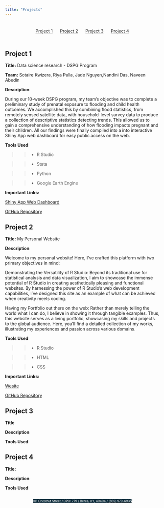 ```yaml
---
title: "Projects"
---
```


<style>
#topbar {
  display: flex;
  justify-content: space-around;
  align-items: center;
  background-color: none;
  padding: 10px;
}
#topbar a {
  margin: 0 10px;
}
</style>

<style>
body {
  background-image: url("images/blackblue.png");
  background-size: 10% 100%;
  background-repeat: no-repeat;
  background-position: left top;
}
.address-line {
  display: flex;
  justify-content: center;
}
</style>


<div id="topbar">
  <a href="#project-1">Project 1</a>
  <a href="#project-2">Project 2</a>
  <a href="#project-3">Project 3</a>
  <a href="#project-4">Project 4</a>
</div>



<style>
body {
  background-image: url("images/blackblue.png");
  background-size: 10% 100%;
  background-repeat: no-repeat;
  background-position: left top;
}
</style>

## Project 1 <a name="project-1"></a>

**Title:** Data science research - DSPG Program

**Team:** Sotaire Kwizera, Riya Pulla, Jade Nguyen,Nandini Das, Naveen Abedin 

**Description**

During our 10-week DSPG program, my team's objective was to complete a preliminary study of prenatal exposure to flooding and child health outcomes. We accomplished this by combining flood statistics, from remotely sensed satellite data, with household-level survey data to produce a collection of descriptive statistics detecting trends. This allowed us to gain a comprehensive understanding of how flooding impacts pregnant and their children. All our findings were finally compiled into a into interactive Shiny App web dashboard for easy public access on the web.


**Tools Used**

>> * R Studio

>> * Stata

>> * Python

>> * Google Earth Engine

**Important Links:**

[Shiny App Web Dashboard](https://aaec-vt.shinyapps.io/dspg23Bangladesh/)

[GitHub Repository](https://github.com/VT-Data-Science-For-The-Public-Good/DSPG23-Bangladesh)


## Project 2 <a name="project-2"></a>

**Title:** My Personal Website

**Description**

Welcome to my personal website! Here, I've crafted this platform with two primary objectives in mind:

Demonstrating the Versatility of R Studio: Beyond its traditional use for statistical analysis and data visualization, I aim to showcase the immense potential of R Studio in creating aesthetically pleasing and functional websites. By harnessing the power of R Studio's web development capabilities, I've designed this site as an example of what can be achieved when creativity meets coding.

Having my Portfolio out there on the web: Rather than merely telling the world what I can do, I believe in showing it through tangible examples. Thus, this website serves as a living portfolio, showcasing my skills and projects to the global audience. Here, you'll find a detailed collection of my works, illustrating my experiences and passion across various domains.

**Tools Used**

>> * R Studio

>> * HTML

>> * CSS

**Important Links:**

[Wesite](https://sotaire-6e8-sk-1997566.netlify.app/)

[GitHub Repository](https://github.com/kwizeras/Sotaire-s-website)

## Project 3 <a name="project-3"></a>

**Title**

**Description**

**Tools Used**

## Project 4 <a name="project-4"></a>

**Title:**

**Description**

**Tools Used**

 <div class="address-line">
  <span style="background-color: #0F2E3D; color: white; font-size: 10px;">101 Chestnut Street  / CPO: 779 / </span>
  <span style="background-color: #0F2E3D; color: white; font-size: 10px;">Berea, KY, 40404 / </span>
  [<span style="background-color: #0F2E3D; color: white; font-size: 10px;">(859) 979-6935</span>](tel:+18599796935)
</div>
















